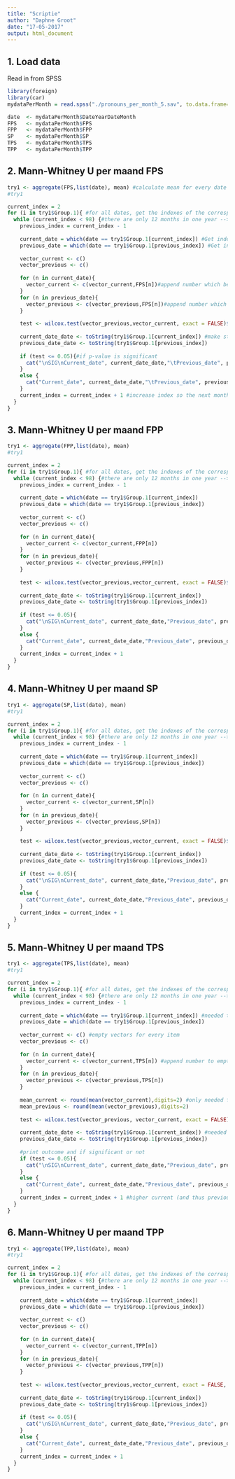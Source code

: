 ---
title: "Scriptie"
author: "Daphne Groot"
date: "17-05-2017"
output: html_document
---


## 1. Load data
Read in from SPSS

```{r load}
library(foreign)
library(car)
mydataPerMonth = read.spss("./pronouns_per_month_5.sav", to.data.frame=TRUE)

date  <- mydataPerMonth$DateYearDateMonth
FPS   <- mydataPerMonth$FPS
FPP   <- mydataPerMonth$FPP
SP    <- mydataPerMonth$SP
TPS   <- mydataPerMonth$TPS
TPP   <- mydataPerMonth$TPP

```

## 2. Mann-Whitney U per maand FPS

```{r codeFPS}

try1 <- aggregate(FPS,list(date), mean) #calculate mean for every date
#try1

current_index = 2
for (i in try1$Group.1){ #for all dates, get the indexes of the corresponding FPS's
  while (current_index < 98) {#there are only 12 months in one year --> 97 in all the years
    previous_index = current_index - 1
    
    current_date = which(date == try1$Group.1[current_index]) #Get index of current date
    previous_date = which(date == try1$Group.1[previous_index]) #Get index of previous date
    
    vector_current <- c()
    vector_previous <- c()
    
    for (n in current_date){ 
      vector_current <- c(vector_current,FPS[n])#append number which belongs to the current date to the vector
    }
    for (n in previous_date){
      vector_previous <- c(vector_previous,FPS[n])#append number which belongs to the previous date to the vector
    }
    
    test <- wilcox.test(vector_previous,vector_current, exact = FALSE)$p.value #Mann-Whitney U because data not normally distributed
    
    current_date_date <- toString(try1$Group.1[current_index]) #make string out of date
    previous_date_date <- toString(try1$Group.1[previous_index])
    
    if (test <= 0.05){#if p-value is significant
      cat("\nSIG\nCurrent_date", current_date_date,"\tPrevious_date", previous_date_date,"\tMWU p-value", test,"\n\n")
    }
    else {
      cat("Current_date", current_date_date,"\tPrevious_date", previous_date_date,"\tMWU p-value", test,"\n")
    }
    current_index = current_index + 1 #increase index so the next month will be taken
  }
}

```

## 3. Mann-Whitney U per maand FPP

```{r codeFPP}

try1 <- aggregate(FPP,list(date), mean)
#try1

current_index = 2
for (i in try1$Group.1){ #for all dates, get the indexes of the corresponding FPP's
  while (current_index < 98) {#there are only 12 months in one year --> 97 in all the years
    previous_index = current_index - 1
    
    current_date = which(date == try1$Group.1[current_index])
    previous_date = which(date == try1$Group.1[previous_index])
    
    vector_current <- c()
    vector_previous <- c()
    
    for (n in current_date){ 
      vector_current <- c(vector_current,FPP[n])
    }
    for (n in previous_date){
      vector_previous <- c(vector_previous,FPP[n])
    }
    
    test <- wilcox.test(vector_previous,vector_current, exact = FALSE)$p.value#data not normally distributed
    
    current_date_date <- toString(try1$Group.1[current_index])
    previous_date_date <- toString(try1$Group.1[previous_index])
    
    if (test <= 0.05){
      cat("\nSIG\nCurrent_date", current_date_date,"Previous_date", previous_date_date,"MWU p-value", test,"\n\n")
    }
    else {
      cat("Current_date", current_date_date,"Previous_date", previous_date_date,"MWU p-value", test,"\n")
    }
    current_index = current_index + 1
  }
}

```

## 4. Mann-Whitney U per maand SP

```{r codeSP}

try1 <- aggregate(SP,list(date), mean)
#try1

current_index = 2
for (i in try1$Group.1){ #for all dates, get the indexes of the corresponding FPP's
  while (current_index < 98) {#there are only 12 months in one year --> 97 in all the years
    previous_index = current_index - 1
    
    current_date = which(date == try1$Group.1[current_index])
    previous_date = which(date == try1$Group.1[previous_index])
    
    vector_current <- c()
    vector_previous <- c()
    
    for (n in current_date){ 
      vector_current <- c(vector_current,SP[n])
    }
    for (n in previous_date){
      vector_previous <- c(vector_previous,SP[n])
    }
    
    test <- wilcox.test(vector_previous,vector_current, exact = FALSE)$p.value#data not normally distributed
    
    current_date_date <- toString(try1$Group.1[current_index])
    previous_date_date <- toString(try1$Group.1[previous_index])
    
    if (test <= 0.05){
      cat("\nSIG\nCurrent_date", current_date_date,"Previous_date", previous_date_date,"MWU p-value", test,"\n\n")
    }
    else {
      cat("Current_date", current_date_date,"Previous_date", previous_date_date,"MWU p-value", test,"\n")
    }
    current_index = current_index + 1
  }
}

```

## 5. Mann-Whitney U per maand TPS

```{r codeTPS}

try1 <- aggregate(TPS,list(date), mean)
#try1

current_index = 2
for (i in try1$Group.1){ #for all dates, get the indexes of the corresponding FPP's
  while (current_index < 98) {#there are only 12 months in one year --> 97 in all the years
    previous_index = current_index - 1
    
    current_date = which(date == try1$Group.1[current_index]) #needed to get index numbers
    previous_date = which(date == try1$Group.1[previous_index])
    
    vector_current <- c() #empty vectors for every item
    vector_previous <- c()
    
    for (n in current_date){ 
      vector_current <- c(vector_current,TPS[n]) #append number to empty vector
    }
    for (n in previous_date){
      vector_previous <- c(vector_previous,TPS[n])
    }
    
    mean_current <- round(mean(vector_current),digits=2) #only needed for checking
    mean_previous <- round(mean(vector_previous),digits=2)
    
    test <- wilcox.test(vector_previous, vector_current, exact = FALSE)$p.value #data not normally distributed
    
    current_date_date <- toString(try1$Group.1[current_index]) #needed so cat() will print the actual date
    previous_date_date <- toString(try1$Group.1[previous_index])
    
    #print outcome and if significant or not
    if (test <= 0.05){
      cat("\nSIG\nCurrent_date", current_date_date,"Previous_date", previous_date_date,"MWU p-value", test, "------- MC", mean_current,"MP",mean_previous,"\n\n")
    }
    else {
      cat("Current_date", current_date_date,"Previous_date", previous_date_date,"MWU p-value", test, "------- MC", mean_current,"MP",mean_previous,"\n")
    }
    current_index = current_index + 1 #higher current (and thus previous index)
  }
}
```

## 6. Mann-Whitney U per maand TPP
```{r codeTPP}

try1 <- aggregate(TPP,list(date), mean)
#try1

current_index = 2
for (i in try1$Group.1){ #for all dates, get the indexes of the corresponding FPP's
  while (current_index < 98) {#there are only 12 months in one year --> 97 in all the years
    previous_index = current_index - 1
    
    current_date = which(date == try1$Group.1[current_index])
    previous_date = which(date == try1$Group.1[previous_index])
    
    vector_current <- c()
    vector_previous <- c()
    
    for (n in current_date){ 
      vector_current <- c(vector_current,TPP[n])
    }
    for (n in previous_date){
      vector_previous <- c(vector_previous,TPP[n])
    }
    
    test <- wilcox.test(vector_previous,vector_current, exact = FALSE, correct=FALSE)$p.value#data not normally distributed
    
    current_date_date <- toString(try1$Group.1[current_index])
    previous_date_date <- toString(try1$Group.1[previous_index])
    
    if (test <= 0.05){
      cat("\nSIG\nCurrent_date", current_date_date,"Previous_date", previous_date_date,"MWU p-value", test,"\n\n")
    }
    else {
      cat("Current_date", current_date_date,"Previous_date", previous_date_date,"MWU p-value", test,"\n")
    }
    current_index = current_index + 1
  }
}

```